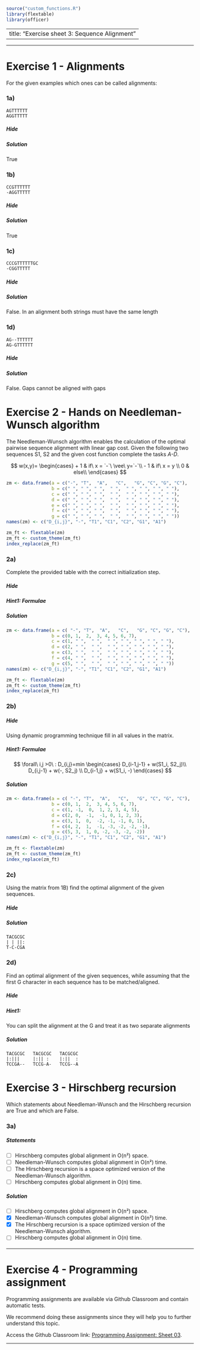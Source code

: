 

```r
source("custom_functions.R")
library(flextable)
library(officer)
```

---
title: "Exercise sheet 3: Sequence Alignment"
---

---------------------------------

# Exercise 1 - Alignments

For the given examples which ones can be called alignments:


### 1a)

```
AGTTTTTT
AGGTTTTT
``` 


#### {.tabset}

##### Hide




##### Solution

::: {.answer data-latex=""}

True


::: 

#### {-}


### 1b)

```
CCGTTTTTT
-AGGTTTTT
``` 


#### {.tabset}

##### Hide




##### Solution

::: {.answer data-latex=""}

True


::: 

#### 

### 1c)

```
CCCGTTTTTTGC
-CGGTTTTT
``` 



#### {.tabset}

##### Hide



##### Solution

::: {.answer data-latex=""}

False. In an alignment both strings must have the same length


::: 

#### {-}

### 1d)

```
AG--TTTTTT
AG-GTTTTTT
``` 


#### {.tabset}

##### Hide




##### Solution

::: {.answer data-latex=""}

False. Gaps cannot be aligned with gaps


::: 

#### {-}

# Exercise 2 - Hands on Needleman-Wunsch algorithm

The Needleman-Wunsch algorithm enables the calculation of the optimal pairwise sequence alignment with linear gap cost. Given the following two sequences S1, S2 and the given cost function complete the tasks *A-D*.



::: {.answer data-latex=""}



\begin{align}
  S1 &= TACCGCGC\\
  S2 &= TCCGA
\end{align}


$$
w(x,y)=
\begin{cases}
  + 1 & if\ x = `-`\ \vee\ y=`-`\\
  - 1 & if\ x = y \\
  0 & else\\ 
\end{cases} 
$$
:::


```r
zm <- data.frame(a = c("-", "T",  "A",   "C",   "G", "C", "G", "C"),
                 b = c(" ", " ", " ",  " ",  " ", " ", " ", " "),
                 c = c(" ", " ", " ",  " ",  " ", " ", " ", " "),
                 d = c(" ", " ", " ",  " ",  " ", " ", " ", " "),
                 e = c(" ", " ", " ",  " ",  " ", " ", " ", " "),                 
                 f = c(" ", " ", " ",  " ",  " ", " ", " ", " "),
                 g = c(" ", " ", " ",  " ",  " ", " ", " ", " "))
names(zm) <- c("D_{i,j}", "-", "T1", "C1", "C2", "G1", "A1")
```

```r
zm_ft <- flextable(zm)
zm_ft <- custom_theme(zm_ft)
index_replace(zm_ft)
```


### 2a)

Complete the provided table with the correct initialization step.



#### {.tabset}

##### Hide


##### Hint1: Formulae

\begin{align}
  D_{0,0} &= 0\\
  \forall i \leq |S1|:  D_{i,0} &= \sum_{k=1}^{i} w(S1_i, -) \\
  \forall j \leq |S2|: D_{0,j} &= \sum_{k=1}^{j} w(-, S2_j) 
\end{align}


##### Solution

```r
zm <- data.frame(a = c( "-", "T",  "A",   "C",   "G", "C", "G", "C"),
                 b = c(0, 1,  2,  3, 4, 5, 6, 7),
                 c = c(1, " ",  " ",  " ", " ", " ", " ", " "),
                 d = c(2, " ",  " ",  " ", " ", " ", " ", " "),
                 e = c(3, " ",  " ",  " ", " ", " ", " ", " "),
                 f = c(4, " ",  " ",  " ", " ", " ", " ", " "),
                 g = c(5, " ",  " ",  " ", " ", " ", " ", " "))
names(zm) <- c("D_{i,j}", "-", "T1", "C1", "C2", "G1", "A1")
```

```r
zm_ft <- flextable(zm)
zm_ft <- custom_theme(zm_ft)
index_replace(zm_ft)
```



#### {-}

### 2b)


#### {.tabset}

##### Hide
Using dynamic programming technique fill in all values in the matrix.

##### Hint1: Formulae

$$
\forall\ i,j >0\ : D_{i,j}=min
\begin{cases}
  D_{i-1,j-1} + w(S1_i, S2_j)\\
  D_{i,j-1} + w(-, S2_j) \\
  D_{i-1,j} + w(S1_i, -)
\end{cases} 
$$


##### Solution

```r
zm <- data.frame(a = c( "-", "T",  "A",   "C",   "G", "C", "G", "C"),
                 b = c(0, 1,  2,  3, 4, 5, 6, 7),
                 c = c(1, -1,  0,  1, 2, 3, 4, 5),
                 d = c(2, 0,  -1,  -1, 0, 1, 2, 3),
                 e = c(3, 1,  0,  -2, -1, -1, 0, 1),
                 f = c(4, 2,  1,  -1, -3, -2, -2, -1),
                 g = c(5, 3,  1, 0, -2, -3, -2, -2))
names(zm) <- c("D_{i,j}", "-", "T1", "C1", "C2", "G1", "A1")
```

```r
zm_ft <- flextable(zm)
zm_ft <- custom_theme(zm_ft)
index_replace(zm_ft)
```


#### {-}

### 2c)

Using the matrix from 1B) find the optimal alignment of the given sequences.


#### {.tabset}

##### Hide


##### Solution

```
TACGCGC
| | ||:
T-C-CGA
``` 

#### {-}


### 2d)

Find an optimal alignment of the given sequences, while assuming that the first G character in each sequence has to be matched/aligned.



#### {.tabset}

##### Hide


##### Hint1:
You can split the alignment at the G and treat it as two separate alignments

##### Solution

```
TACGCGC   TACGCGC   TACGCGC
|:|||     |:|| :    |:||  :
TCCGA--   TCCG-A-   TCCG--A
``` 

#### {-}

# Exercise 3 - Hirschberg recursion

Which statements about Needleman-Wunsch and the Hirschberg recursion are True
and which are False.

### 3a)


#### {.tabset}

##### Statements

 - [ ] Hirschberg computes global alignment in O(n²) space.
 - [ ] Needleman-Wunsch computes global alignment in O(n²) time.
 - [ ] The Hirschberg recursion is a space optimized version of the Needleman-Wunsch algorithm.
 - [ ] Hirschberg computes global alignment in O(n) time.
 
##### Solution
 
 - [ ] Hirschberg computes global alignment in O(n²) space.
 - [x] Needleman-Wunsch computes global alignment in O(n²) time.
 - [x] The Hirschberg recursion is a space optimized version of the Needleman-Wunsch algorithm.
 - [ ] Hirschberg computes global alignment in O(n) time.

#### {-}

---------------------------------

# Exercise 4 - Programming assignment

Programming assignments are available via Github Classroom and contain automatic tests.

We recommend doing these assignments since they will help you to further understand this topic.

Access the Github Classroom link: [Programming Assignment: Sheet 03](https://classroom.github.com/a/hqqmrvBX).

-------------------------------------------









